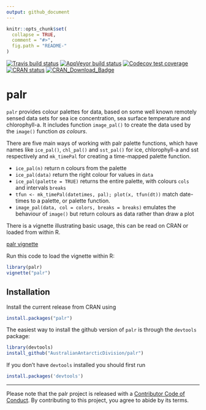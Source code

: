 ```yaml
---
output: github_document
---
```


<!-- README.md is generated from README.Rmd. Please edit that file -->

```r
knitr::opts_chunk$set(
  collapse = TRUE,
  comment = "#>",
  fig.path = "README-"
)
```

<!-- badges: start -->
[![Travis build status](https://travis-ci.org/AustralianAntarcticDivision/palr.svg?branch=master)](https://travis-ci.org/AustralianAntarcticDivision/palr)
[![AppVeyor build status](https://ci.appveyor.com/api/projects/status/github/AustralianAntarcticDivision/palr?branch=master&svg=true)](https://ci.appveyor.com/project/AustralianAntarcticDivision/palr)
[![Codecov test coverage](https://codecov.io/gh/AustralianAntarcticDivision/palr/branch/master/graph/badge.svg)](https://codecov.io/gh/AustralianAntarcticDivision/palr?branch=master)
[![CRAN status](https://www.r-pkg.org/badges/version/palr)](https://CRAN.R-project.org/package=palr)
[![CRAN_Download_Badge](http://cranlogs.r-pkg.org/badges/silicate)](https://cran.r-project.org/package=silicate)
<!-- badges: end -->

# palr


`palr` provides colour palettes for data, based on some well known remotely sensed data sets for sea ice concentration, sea surface temperature and chlorophyll-a.  It includes function `image_pal()` to create the data used by the `image()` function *as colours*. 

There are five main ways of working with palr palette functions, which have names like `ice_pal()`, `chl_pal()` and `sst_pal()` for ice, chlorophyll-a and sst respectively and  `mk_timePal` for creating a time-mapped palette function.  

* `ice_pal(n)` return n colours from the palette
* `ice_pal(data)` return the right colour for values in `data`
* `ice_pal(palette = TRUE)` returns the entire palette, with colours `cols` and intervals `breaks`
* `tfun <- mk_timePal(datetimes, pal); plot(x, tfun(dt))` match date-times to a palette, or palette function. 
* `image_pal(data, col = colors, breaks = breaks)` emulates the behaviour of `image()` but return
colours as data rather than draw a plot


There is a vignette illustrating basic usage, this can be read on CRAN or loaded from within R. 


[palr vignette](https://cran.r-project.org/web/packages/palr/vignettes/palr.html)

Run this code to load the vignette within R: 

```R
library(palr)
vignette("palr")
```

## Installation

Install the current release from CRAN using 

```R
install.packages("palr")
```
The easiest way to install the github version of `palr` is through the `devtools` package:

```R
library(devtools)
install_github("AustralianAntarcticDivision/palr")
```

If you don't have `devtools` installed you should first run

```R
install.packages('devtools')
```

---

Please note that the palr project is released with a [Contributor Code of Conduct](https://contributor-covenant.org/version/1/0/0/CODE_OF_CONDUCT.html). By contributing to this project, you agree to abide by its terms.
